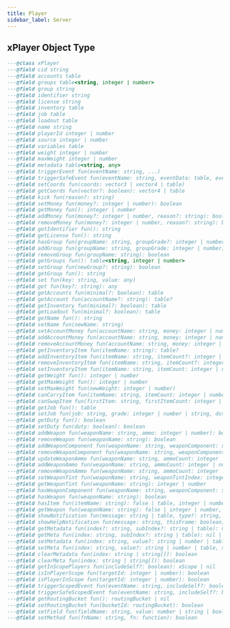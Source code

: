 ```yaml
---
title: Player
sidebar_label: Server
---
```


## xPlayer Object Type

```lua
---@class xPlayer
---@field cid string
---@field accounts table
---@field groups table<string, integer | number>
---@field group string
---@field identifier string
---@field license string
---@field inventory table
---@field job table
---@field loadout table
---@field name string
---@field playerId integer | number
---@field source integer | number
---@field variables table
---@field weight integer | number
---@field maxWeight integer | number
---@field metadata table<string, any>
---@field triggerEvent fun(eventName: string, ...)
---@field triggerSafeEvent fun(eventName: string, eventData: table, eventOptions?: CEventOptions)
---@field setCoords fun(coords: vector3 | vector4 | table)
---@field getCoords fun(vector?: boolean): vector4 | table
---@field kick fun(reason?: string)
---@field setMoney fun(money?: integer | number): boolean
---@field getMoney fun(): integer | number
---@field addMoney fun(money?: integer | number, reason?: string): boolean
---@field removeMoney fun(money?: integer | number, reason?: string): boolean
---@field getIdentifier fun(): string
---@field getLicense fun(): string
---@field hasGroup fun(groupName: string, groupGrade?: integer | number): boolean, integer | number | nil
---@field addGroup fun(groupName: string, groupGrade: integer | number): boolean
---@field removeGroup fun(groupName: string): boolean
---@field getGroups fun(): table<string, integer | number>
---@field setGroup fun(newGroup?: string): boolean
---@field getGroup fun(): string
---@field set fun(key: string, value: any)
---@field get fun(key?: string): any
---@field getAccounts fun(minimal?: boolean): table
---@field getAccount fun(accountName?: string): table?
---@field getInventory fun(minimal?: boolean): table
---@field getLoadout fun(minimal?: boolean): table
---@field getName fun(): string
---@field setName fun(newName: string)
---@field setAccountMoney fun(accountName: string, money: integer | number, reason?: string): boolean
---@field addAccountMoney fun(accountName: string, money: integer | number, reason?: string): boolean
---@field removeAccountMoney fun(accountName: string, money: integer | number, reason?: string): boolean
---@field getInventoryItem fun(itemName: string): table?
---@field addInventoryItem fun(itemName: string, itemCount?: integer | number): boolean
---@field removeInventoryItem fun(itemName: string, itemCount?: integer | number): boolean
---@field setInventoryItem fun(itemName: string, itemCount: integer | number): boolean
---@field getWeight fun(): integer | number
---@field getMaxWeight fun(): integer | number
---@field setMaxWeight fun(newWeight: integer | number)
---@field canCarryItem fun(itemName: string, itemCount: integer | number): boolean
---@field canSwapItem fun(firstItem: string, firstItemCount: integer | number, testItem: string, testItemCount: integer | number): boolean
---@field getJob fun(): table
---@field setJob fun(job: string, grade: integer | number | string, duty?: boolean): boolean
---@field getDuty fun(): boolean
---@field setDuty fun(duty: boolean): boolean
---@field addWeapon fun(weaponName: string, ammo: integer | number): boolean
---@field removeWeapon fun(weaponName: string): boolean
---@field addWeaponComponent fun(weaponName: string, weaponComponent: string): boolean
---@field removeWeaponComponent fun(weaponName: string, weaponComponent: string): boolean
---@field updateWeaponAmmo fun(weaponName: string, ammoCount: integer | number): boolean
---@field addWeaponAmmo fun(weaponName: string, ammoCount: integer | number): boolean
---@field removeWeaponAmmo fun(weaponName: string, ammoCount: integer | number): boolean
---@field setWeaponTint fun(weaponName: string, weaponTintIndex: integer | number): boolean
---@field getWeaponTint fun(weaponName: string): integer | number
---@field hasWeaponComponent fun(weaponName: string, weaponComponent: string): boolean
---@field hasWeapon fun(weaponName: string): boolean
---@field hasItem fun(itemName: string): false | table, integer | number | nil
---@field getWeapon fun(weaponName: string): false | integer | number, table?
---@field showNotification fun(message: string | table, type?: string, duration?: integer | number, extra)
---@field showHelpNotification fun(message: string, thisFrame: boolean, beep: boolean, duration: integer | number)
---@field getMetadata fun(index?: string, subIndex?: string | table): nil | string | table
---@field getMeta fun(index: string, subIndex?: string | table): nil | string | table
---@field setMetadata fun(index: string, value?: string | number | table, subValue?: any): boolean
---@field setMeta fun(index: string, value?: string | number | table, subValue?: any): boolean
---@field clearMetadata fun(index: string | string[]): boolean
---@field clearMeta fun(index: string | string[]): boolean
---@field getInScopePlayers fun(includeSelf?: boolean): xScope | nil
---@field isInPlayerScope fun(targetId: integer | number): boolean
---@field isPlayerInScope fun(targetId: integer | number): boolean
---@field triggerScopedEvent fun(eventName: string, includeSelf?: boolean, ...)
---@field triggerSafeScopedEvent fun(eventName: string, includeSelf?: boolean, eventData?: table<string, any>, eventOptions?: CEventOptions)
---@field getRoutingBucket fun(): routingBucket | nil
---@field setRoutingBucket fun(bucketId: routingBucket): boolean
---@field setField fun(fieldName: string, value: number | string | boolean | table): boolean
---@field setMethod fun(fnName: string, fn: function): boolean
```
